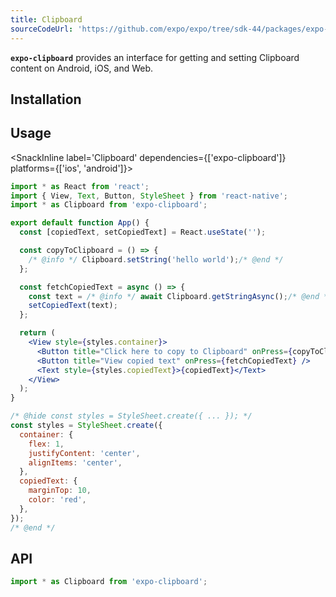 ```yaml
---
title: Clipboard
sourceCodeUrl: 'https://github.com/expo/expo/tree/sdk-44/packages/expo-clipboard'
---
```



**`expo-clipboard`** provides an interface for getting and setting Clipboard content on Android, iOS, and Web.

<PlatformsSection android emulator ios simulator web />

## Installation

<InstallSection packageName="expo-clipboard" />

## Usage

<SnackInline label='Clipboard' dependencies={['expo-clipboard']} platforms={['ios', 'android']}>

```jsx
import * as React from 'react';
import { View, Text, Button, StyleSheet } from 'react-native';
import * as Clipboard from 'expo-clipboard';

export default function App() {
  const [copiedText, setCopiedText] = React.useState('');

  const copyToClipboard = () => {
    /* @info */ Clipboard.setString('hello world');/* @end */
  };

  const fetchCopiedText = async () => {
    const text = /* @info */ await Clipboard.getStringAsync();/* @end */
    setCopiedText(text);
  };

  return (
    <View style={styles.container}>
      <Button title="Click here to copy to Clipboard" onPress={copyToClipboard} />
      <Button title="View copied text" onPress={fetchCopiedText} />
      <Text style={styles.copiedText}>{copiedText}</Text>
    </View>
  );
}

/* @hide const styles = StyleSheet.create({ ... }); */
const styles = StyleSheet.create({
  container: {
    flex: 1,
    justifyContent: 'center',
    alignItems: 'center',
  },
  copiedText: {
    marginTop: 10,
    color: 'red',
  },
});
/* @end */
```

</SnackInline>

## API

```js
import * as Clipboard from 'expo-clipboard';
```

<APISection packageName="expo-clipboard" />
